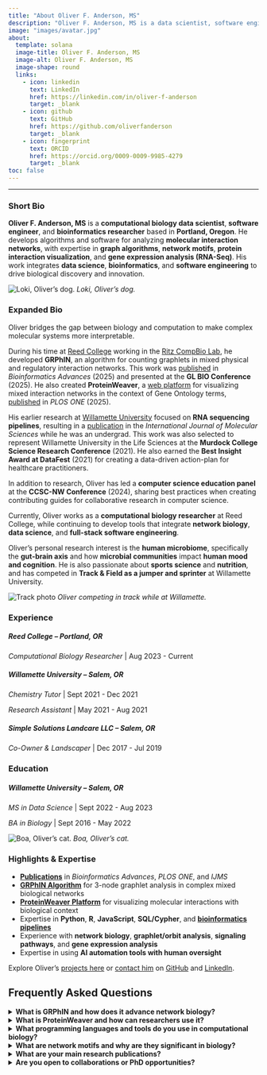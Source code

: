 ```yaml
---
title: "About Oliver F. Anderson, MS"
description: "Oliver F. Anderson, MS is a data scientist, software engineer, "
image: "images/avatar.jpg"
about:
  template: solana
  image-title: Oliver F. Anderson, MS
  image-alt: Oliver F. Anderson, MS
  image-shape: round
  links:
    - icon: linkedin
      text: LinkedIn
      href: https://linkedin.com/in/oliver-f-anderson
      target: _blank
    - icon: github
      text: GitHub
      href: https://github.com/oliverfanderson
      target: _blank
    - icon: fingerprint
      text: ORCID
      href: https://orcid.org/0009-0009-9985-4279
      target: _blank
toc: false
---
```


------------------------------------------------------------------------

```{=html}
<style>
    .quarto-title-meta {
  display: none !important;
}
.keywords {
  display: none !important;
}
</style>
<script type="application/ld+json">
{
  "@context": "https://schema.org",
  "@type": "FAQPage",
  "mainEntity": [
    {
      "@type": "Question",
      "name": "What is GRPhIN and how does it advance network biology?",
      "acceptedAnswer": {
        "@type": "Answer",
        "text": "GRPhIN (Graphlet Characterization of Regulatory and Physical Interaction Networks) is an algorithm Oliver developed to analyze 3-node graphlet distributions in mixed biological networks. It provides insights into structural patterns of protein and gene interactions, helping researchers uncover regulatory, physical, and mixed motifs, and functional relationships."
      }
    },
    {
      "@type": "Question",
      "name": "What is ProteinWeaver and how can researchers use it?",
      "acceptedAnswer": {
        "@type": "Answer",
        "text": "ProteinWeaver is a web-based platform Oliver developed to visualize molecular interaction networks in the context of Gene Ontology (GO) terms. It allows researchers to explore molecular pathways, mixed-interaction motifs, and gene-protein relationships within specific biological contexts."
      }
    },
    {
      "@type": "Question",
      "name": "What programming languages and tools do you use in computational biology?",
      "acceptedAnswer": {
        "@type": "Answer",
        "text": "Oliver works across a wide tech stack, including Python, R, JavaScript, SQL/Cypher, and bash for algorithm and full-stack development, alongside bioinformatics pipelines such as FastQC, BowTie, Samtools, FeatureCounts, BLAST, and Bioconductor. He also applies Snakemake, Docker, graph algorithms, and machine learning for scalable data analysis and software engineering."
      }
    },
    {
      "@type": "Question",
      "name": "What are network motifs and why are they significant in biology?",
      "acceptedAnswer": {
        "@type": "Answer",
        "text": "Network motifs are recurring subnetwork patterns that reveal functional building blocks of complex biological systems. Studying motifs helps researchers understand cellular signaling, regulatory networks, and evolutionary design principles."
      }
    },
    {
      "@type": "Question",
      "name": "What are your main research publications?",
      "acceptedAnswer": {
        "@type": "Answer",
        "text": "Oliver has published in Bioinformatics Advances (2025) on the GRPhIN algorithm, PLOS ONE (2025) on ProteinWeaver, and the International Journal of Molecular Sciences (2022) on RNA sequencing pipelines."
      }
    },
    {
      "@type": "Question",
      "name": "Are you open to collaborations or PhD opportunities?",
      "acceptedAnswer": {
        "@type": "Answer",
        "text": "Yes! Oliver is based in Portland, Oregon and open to remote collaborations, industry opportunities, and PhD programs in computational biology, bioinformatics, and data science. He has a special interest in the human microbiome, specifically in the gut-brain axis and how microbial communities impact human mood and cognition. In addition to his computational expertise, he has experience working in wet-lab settings."
      }
    }
  ]
}
</script>
```

### Short Bio

**Oliver F. Anderson, MS** is a **computational biology data scientist**, **software engineer**, and **bioinformatics researcher** based in **Portland, Oregon**. He develops algorithms and software for analyzing **molecular interaction networks**, with expertise in **graph algorithms**, **network motifs**, **protein interaction visualization**, and **gene expression analysis (RNA-Seq)**. His work integrates **data science**, **bioinformatics**, and **software engineering** to drive biological discovery and innovation.

:::: photo-gallery
::: gallery-item
![Loki, Oliver's dog.](images/loki.png "Oliver's dog, Loki"){.gallery-img} *Loki, Oliver's dog.*
:::
::::

### Expanded Bio

Oliver bridges the gap between biology and computation to make complex molecular systems more interpretable.

During his time at [Reed College](https://www.reed.edu/ "Reed College - Home"){target="_blank"} working in the [Ritz CompBio Lab](https://www.reed.edu/biology/ritz/compbiolab.html "Reed Biology Department - Anna Ritz"){target="_blank"}, he developed **GRPhIN**, an algorithm for counting graphlets in mixed physical and regulatory interaction networks. This work was [published](https://doi.org/10.1093/bioadv/vbaf176 "GRPhIN: graphlet characterization of regulatory and physical interaction networks"){target="_blank"} in *Bioinformatics Advances* (2025) and presented at the **GL BIO Conference** (2025). He also created **ProteinWeaver**, a [web platform](https://proteinweaver.reedcompbio.org/ "ProteinWeaver website"){target="_blank"} for visualizing mixed interaction networks in the context of Gene Ontology terms, [published](https://doi.org/10.1371/journal.pone.0331280 "ProteinWeaver: A webtool to visualize ontology-annotated protein networks"){target="_blank"} in *PLOS ONE* (2025).

His earlier research at [Willamette University](https://www.willamette.edu/ "Willamette University - Home"){target="_blank"} focused on **RNA sequencing pipelines**, resulting in a [publication](https://doi.org/10.3390/ijms23105612 "Microbial Consortia and Mixed Plastic Waste: Pangenomic Analysis Reveals Potential for Degradation of Multiple Plastic Types via Previously Identified PET Degrading Bacteria"){target="_blank"} in the *International Journal of Molecular Sciences* while he was an undergrad. This work was also selected to represent Willamette University in the Life Sciences at the **Murdock College Science Research Conference** (2021). He also earned the **Best Insight Award at DataFest** (2021) for creating a data-driven action-plan for healthcare practitioners.

In addition to research, Oliver has led a **computer science education panel** at the **CCSC-NW Conference** (2024), sharing best practices when creating contributing guides for collaborative research in computer science.

Currently, Oliver works as a **computational biology researcher** at Reed College, while continuing to develop tools that integrate **network biology**, **data science**, and **full-stack software engineering**.

Oliver's personal research interest is the **human microbiome**, specifically the **gut-brain axis** and how **microbial communities** impact **human mood and cognition**. He is also passionate about **sports science** and **nutrition**, and has competed in **Track & Field as a jumper and sprinter** at Willamette University.

:::: photo-gallery
::: gallery-item
![Track photo](images/track_profile.jpg "Oliver competing in track while at Willamette"){.gallery-img} *Oliver competing in track while at Willamette.*
:::
::::

### Experience

##### **Reed College** -- Portland, OR

*Computational Biology Researcher* \| Aug 2023 - Current

##### **Willamette University** -- Salem, OR

*Chemistry Tutor* \| Sept 2021 - Dec 2021

*Research Assistant* \| May 2021 - Aug 2021

##### **Simple Solutions Landcare LLC** -- Salem, OR

*Co-Owner & Landscaper* \| Dec 2017 - Jul 2019

### Education

##### **Willamette University** -- Salem, OR

*MS in Data Science* \| Sept 2022 - Aug 2023

*BA in Biology* \| Sept 2016 - May 2022

:::: photo-gallery
::: gallery-item
![Boa, Oliver's cat.](images/boa.png "Boa, Oliver's cat"){.gallery-img} *Boa, Oliver's cat.*
:::
::::

### Highlights & Expertise

-   [**Publications**](publications.qmd "Oliver F. Anderson, MS - Publications") in *Bioinformatics Advances*, *PLOS ONE*, and *IJMS*
-   [**GRPhIN Algorithm**](posts/grphin-graphlet-characterization.qmd "GRPhIN algorithm blog post") for 3-node graphlet analysis in complex mixed biological networks
-   [**ProteinWeaver Platform**](posts/proteinweaver-biological-networks-visualization.qmd "ProteinWeaver blog post") for visualizing molecular interactions with biological context
-   Expertise in **Python**, **R**, **JavaScript**, **SQL/Cypher**, and [**bioinformatics pipelines**](posts/pet-plastic-biodegradation-rna-seq.qmd "RNA-Seq pipeline blog post")
-   Experience with **network biology**, **graphlet/orbit analysis**, **signaling pathways**, and **gene expression analysis**
-   Expertise in using **AI automation tools with human oversight**

Explore Oliver’s [projects here](projects.qmd "Oliver F. Anderson, MS - Projects") or [contact him](contact.qmd "Oliver F. Anderson, MS - Contact page") on [GitHub](https://github.com/oliverfanderson "Oliver F. Anderson, MS - GitHub"){target="_blank"} and [LinkedIn](https://linkedin.com/in/oliver-f-anderson "Oliver F. Anderson, MS - LinkedIn"){target="_blank"}.

## Frequently Asked Questions

::::::::: faq-container
<details class="faq">

<summary>[**What is GRPhIN and how does it advance network biology?**]{.faq-question}</summary>

::: faq-answer
**GRPhIN** (**Graphlet Characterization of Regulatory and Physical Interaction Networks**) is an algorithm Oliver developed to analyze 3-node graphlet distributions in **mixed biological networks**. It provides insights into structural patterns of protein and gene interactions, helping researchers uncover **regulatory, physical, and mixed motifs**, and **functional relationships**.
:::

</details>

<details class="faq">

<summary>[**What is ProteinWeaver and how can researchers use it?**]{.faq-question}</summary>

::: faq-answer
**ProteinWeaver** is a [web-based platform](https://proteinweaver.reedcompbio.org/ "ProteinWeaver website"){target="_blank"} Oliver developed to **visualize molecular interaction networks** in the context of **Gene Ontology (GO) terms**. It allows researchers to explore **molecular pathways**, **mixed-interaction motifs**, and **gene-protein relationships** within specific biological contexts.
:::

</details>

<details class="faq">

<summary>[**What programming languages and tools do you use in computational biology?**]{.faq-question}</summary>

::: faq-answer
Oliver works across a wide tech stack, including **Python**, **R**, **JavaScript**, **SQL/Cypher**, and **bash** for **algorithm and full-stack development**, alongside **bioinformatics pipelines** such as **FastQC**, **BowTie**, **Samtools**, **FeatureCounts**, **BLAST**, and **Bioconductor**. He also applies **Snakemake**, **Docker**, **graph algorithms**, and **machine learning** for scalable data analysis and software engineering.
:::

</details>

<details class="faq">

<summary>[**What are network motifs and why are they significant in biology?**]{.faq-question}</summary>

::: faq-answer
**Network motifs** are recurring subnetwork patterns that reveal **functional building blocks** of complex biological systems. Studying motifs helps researchers understand **cellular signaling**, **regulatory and physical interactions networks**, and **evolutionary design principles**.
:::

</details>

<details class="faq">

<summary>[**What are your main research publications?**]{.faq-question}</summary>

::: faq-answer
-   *Bioinformatics Advances* (2025) on the **GRPhIN algorithm**
-   *PLOS ONE* (2025) on **ProteinWeaver**
-   *International Journal of Molecular Sciences* (2022) on **RNA sequencing pipelines**
:::

</details>

<details class="faq">

<summary>[**Are you open to collaborations or PhD opportunities?**]{.faq-question}</summary>

::: faq-answer
Yes! Oliver is based in **Portland, Oregon** and open to **remote collaborations**, **industry opportunities**, and **PhD programs** in computational biology, bioinformatics, and data science. He has a special interest in the **human microbiome**, specifically in the **gut-brain axis** and how microbial communities impact **human mood and cognition**. In addition to his computational expertise, he has experience working in **wet-lab settings**.
:::

</details>
:::::::::